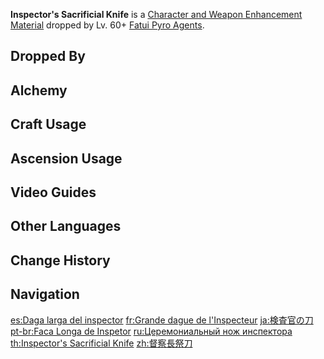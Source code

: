 {{Item Infobox
|id           = 112031
|image        = Item Inspector's Sacrificial Knife.png
|type         = Character and Weapon Enhancement Materials
|group        = Sacrificial Knives
|group2       = Elite Enemy Drops
|invCategory  = Character Development Items
|quality      = 4
|description  = In the hands of its lord, this fierce weapon has handled many "debts." No one has eyes in the back of their heads, and this weapon and its related techniques are designed around that weakness.
|source1      = Dropped by Lv. 60+ [[Fatui Pyro Agent]]s
|source2      = [[Alchemy]]
}}
'''Inspector's Sacrificial Knife''' is a [[Character and Weapon Enhancement Material]] dropped by Lv. 60+ [[Fatui Pyro Agent]]s.

==Dropped By==
{{Dropped By|level=60}}

==Alchemy==
{{Recipe
|type = Crafting
|Agent's Sacrificial Knife = 3
|Mora = 125
|sort = Agent's Sacrificial Knife;Mora
}}

==Craft Usage==
{{Craft Usage}}

==Ascension Usage==
{{Ascension Usage}}

==Video Guides==
{{EVT
|video1   = https://youtu.be/40NmYRRTD6s
|caption1 = Fatui Pyro Agents Farming Location
}}

==Other Languages==
{{Other Languages
|en      = Inspector's Sacrificial Knife
|zhs     = 督察长祭刀
|zhs_rm  = Dūcházhǎng Jìdāo
|zht     = 督察長祭刀
|zht_rm  = Dūcházhǎng Jìdāo
|zh_tl   = Inspector General's Sacrificial Knife
|ja      = 検査官の刀
|ja_rm   = Kensakan no Katana
|ja_tl   = Inspector's Blade
|ko      = 검사관의 제도
|ko_rm   = Geomsagwan-ui Jedo
|ko_tl   = Inspector's Sacrificial Knife
|es      = Daga larga del inspector
|es_tl   = Inspector's Long Dagger
|fr      = Grande dague de l'Inspecteur
|fr_tl   = Inspector's Large Dagger
|ru      = Церемониальный нож инспектора
|ru_tl   = Inspector's Ceremonial Knife
|th      = Inspector's Sacrificial Knife
|vi      = Dao Đô Thám Trưởng
|vi_tl   = 
|de      = Zeremonielles Kundschafterlangschwert
|de_tl   = Ceremonial Scout Longsword
|id      = Inspector's Sacrificial Knife
|pt      = Faca Longa de Inspetor
|pt_tl   = 
|tr      = Müfettişin Kurban Bıçağı
|tr_tl   = 
|it      = Coltello sacrificale dell'ispettore
|it_tl   = 
}}

==Change History==
{{Change History|1.0}}

==Navigation==
{{Development Item Navbox|Character and Weapon Enhancement Materials}}

[[es:Daga larga del inspector]]
[[fr:Grande dague de l'Inspecteur]]
[[ja:検査官の刀]]
[[pt-br:Faca Longa de Inspetor]]
[[ru:Церемониальный нож инспектора]]
[[th:Inspector's Sacrificial Knife]]
[[zh:督察長祭刀]]